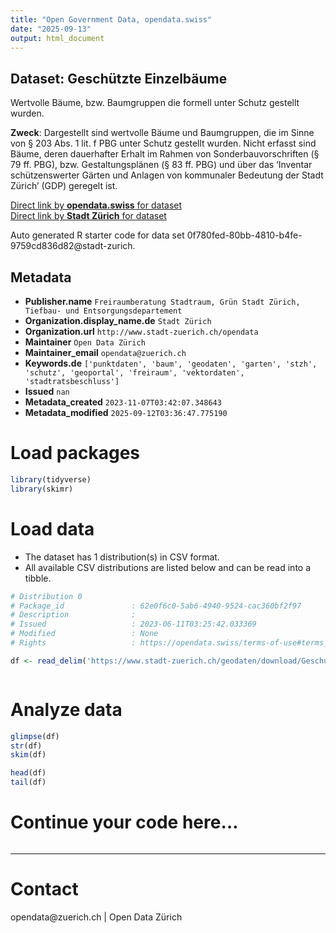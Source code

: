 ```yaml
---
title: "Open Government Data, opendata.swiss"
date: "2025-09-13"
output: html_document
---
```


## Dataset: Geschützte Einzelbäume

Wertvolle Bäume, bzw. Baumgruppen die formell unter Schutz gestellt wurden.

**Zweck**: Dargestellt sind wertvolle Bäume und Baumgruppen, die im Sinne von § 203 Abs. 1 lit. f PBG unter Schutz gestellt wurden. Nicht erfasst sind Bäume, deren dauerhafter Erhalt im Rahmen von Sonderbauvorschriften (§ 79 ff. PBG), bzw. Gestaltungsplänen (§ 83 ff. PBG) und über das 'Inventar schützenswerter Gärten und Anlagen von kommunaler Bedeutung der Stadt Zürich' (GDP) geregelt ist.

[Direct link by **opendata.swiss** for dataset](https://opendata.swiss/de/dataset/geschutzte-einzelbaume)<br>
[Direct link by **Stadt Zürich** for dataset](https://data.stadt-zuerich.ch/dataset/geo_geschuetzte_einzelbaeume)

Auto generated R starter code for data set 0f780fed-80bb-4810-b4fe-9759cd836d82@stadt-zurich.

## Metadata

- **Publisher.name** `Freiraumberatung Stadtraum, Grün Stadt Zürich, Tiefbau- und Entsorgungsdepartement`
- **Organization.display_name.de** `Stadt Zürich`
- **Organization.url** `http://www.stadt-zuerich.ch/opendata`
- **Maintainer** `Open Data Zürich`
- **Maintainer_email** `opendata@zuerich.ch`
- **Keywords.de** `['punktdaten', 'baum', 'geodaten', 'garten', 'stzh', 'schutz', 'geoportal', 'freiraum', 'vektordaten', 'stadtratsbeschluss']`
- **Issued** `nan`
- **Metadata_created** `2023-11-07T03:42:07.348643`
- **Metadata_modified** `2025-09-12T03:36:47.775190`


# Load packages

```r

library(tidyverse)
library(skimr)

```

# Load data

-   The dataset has 1 distribution(s) in CSV format.
-   All available CSV distributions are listed below and can be read into a tibble.

```r

# Distribution 0
# Package_id               : 62e0f6c0-5ab6-4940-9524-cac360bf2f97
# Description              : 
# Issued                   : 2023-06-11T03:25:42.033369
# Modified                 : None
# Rights                   : https://opendata.swiss/terms-of-use#terms_open

df <- read_delim('https://www.stadt-zuerich.ch/geodaten/download/Geschuetzte_Einzelbaeume?format=10008')



```

# Analyze data

```r

glimpse(df)
str(df)
skim(df)

head(df)
tail(df)

```

# Continue your code here...

```r

```

------------------------------------------------------------------------

# Contact

opendata@zuerich.ch | Open Data Zürich
